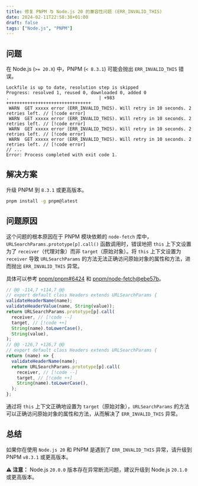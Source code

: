 ```yaml
---
title: 修复 PNPM 与 Node.js 20 的兼容性问题 (ERR_INVALID_THIS)
date: 2024-02-11T22:58:38+01:00
draft: false
tags: ["Node.js", "PNPM"]
---
```


## 问题

在 Node.js (`>= 20.X`) 中，PNPM (`< 8.3.1`) 可能会抛出 `ERR_INVALID_THIS` 错误。

```plaintext
Lockfile is up to date, resolution step is skipped
Progress: resolved 1, reused 0, downloaded 0, added 0
.                                  | +983 ++++++++++++++++++++++++++++++++
 WARN  GET xxxxx error (ERR_INVALID_THIS). Will retry in 10 seconds. 2 retries left. // [!code error]
 WARN  GET xxxxx error (ERR_INVALID_THIS). Will retry in 10 seconds. 2 retries left. // [!code error]
 WARN  GET xxxxx error (ERR_INVALID_THIS). Will retry in 10 seconds. 2 retries left. // [!code error]
 WARN  GET xxxxx error (ERR_INVALID_THIS). Will retry in 10 seconds. 2 retries left. // [!code error]
// ...
Error: Process completed with exit code 1.
```

## 解决方案

升级 PNPM 到 `8.3.1` 或更高版本。

```bash
pnpm install -g pnpm@latest
```

## 问题原因

这个问题的根本原因在于 PNPM 模块依赖的 `node-fetch` 库中，`URLSearchParams.prototype[p].call()` 函数调用时，错误地把 `this` 上下文设置为了 `receiver`（代理对象）而非 `target`（原始对象）。将 `this` 上下文设置为 `receiver` 导致 `URLSearchParams` 的方法无法正确访问原始对象的属性和方法，进而抛出 `ERR_INVALID_THIS` 异常。

具体可以参考 [pnpm/pnpm#6424](https://github.com/pnpm/pnpm/issues/6424) 和 [pnpm/node-fetch@ebe57b](https://github.com/pnpm/node-fetch/commit/ebe57b3986135258dbac010b754fc54de4beb2a8)。

```js
// @@ -114,7 +114,7 @@
// export default class Headers extends URLSearchParams {
validateHeaderName(name);
validateHeaderValue(name, String(value));
return URLSearchParams.prototype[p].call(
  receiver, // [!code --]
  target, // [!code ++]
  String(name).toLowerCase(),
  String(value),
);
// @@ -126,7 +126,7 @@
// export default class Headers extends URLSearchParams {
return (name) => {
  validateHeaderName(name);
  return URLSearchParams.prototype[p].call(
    receiver, // [!code --]
    target, // [!code ++]
    String(name).toLowerCase(),
  );
};
```

通过将 `this` 上下文正确地设置为 `target`（原始对象），`URLSearchParams` 的方法可以正确访问原始对象的属性和方法，从而解决了 `ERR_INVALID_THIS` 异常。

## 总结

如果你在使用 `Node.js 20` 和 PNPM 是遇到了 `ERR_INVALID_THIS` 异常，请升级到 PNPM `v8.3.1` 或更高版本。

**:warning: 注意：** Node.js `20.0.0` 版本存在异常断流问题，建议升级到 Node.js `20.1.0` 或更高版本。
